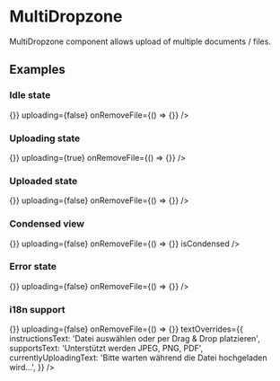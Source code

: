 

<Meta title="JSX/MultiDropzone" component={MultiDropzone} />

# MultiDropzone

MultiDropzone component allows upload of multiple documents / files.

## Examples

### Idle state

<Preview>
  <MultiDropzone
    uploadedFiles={[]}
    onFileSelect={() => {}}
    uploading={false}
    onRemoveFile={() => {}}
  />
</Preview>

### Uploading state

<Preview>
  <MultiDropzone
    uploadedFiles={[
      {
        id: '123',
        type: 'pdf',
        progress: '72',
        name: 'test_file_name.pdf',
        token: 'abc',
        previewUrl: 'http://getpopsure.com/test_file_name.pdf',
      },
      {
        id: '123',
        type: 'pdf',
        progress: '72',
        name: 'test_file_name.pdf',
        token: 'abc',
        previewUrl: 'http://getpopsure.com/test_file_name.pdf',
        showLoadingSpinner: true,
        showProgressBar: false,
      },
      {
        id: '123',
        type: 'pdf',
        progress: '72',
        name: 'test_file_name.pdf',
        token: 'abc',
        previewUrl: 'http://getpopsure.com/test_file_name.pdf',
        showLoadingSpinner: true,
      },
      {
        id: '456',
        type: 'pdf',
        progress: '100',
        name: 'test_file_name2.pdf',
        token: 'def',
        previewUrl: 'http://getpopsure.com/test_file_name2.pdf',
      },
    ]}
    onFileSelect={() => {}}
    uploading={true}
    onRemoveFile={() => {}}
  />
</Preview>

### Uploaded state

<Preview>
  <MultiDropzone
    uploadedFiles={[
      {
        id: '123',
        type: 'pdf',
        progress: '100',
        name: 'test_file_name.pdf',
        token: 'abc',
        previewUrl: 'http://getpopsure.com/test_file_name.pdf',
      },
    ]}
    onFileSelect={() => {}}
    uploading={false}
    onRemoveFile={() => {}}
  />
</Preview>

### Condensed view

<Preview>
  <MultiDropzone
    uploadedFiles={[
      {
        id: '123',
        type: 'pdf',
        progress: '100',
        name: 'test_file_name.pdf',
        token: 'abc',
        previewUrl: 'http://getpopsure.com/test_file_name.pdf',
      },
    ]}
    onFileSelect={() => {}}
    uploading={false}
    onRemoveFile={() => {}}
    isCondensed
  />
</Preview>

### Error state

<Preview>
  <MultiDropzone
    uploadedFiles={[
      {
        id: '123',
        type: 'pdf',
        progress: '0',
        name: 'test_file_name.pdf',
        token: 'abc',
        previewUrl: 'http://getpopsure.com/test_file_name.pdf',
        error: 'File is too big!',
      },
    ]}
    onFileSelect={() => {}}
    uploading={false}
    onRemoveFile={() => {}}
  />
</Preview>

### i18n support

<Preview>
  <MultiDropzone
    uploadedFiles={[]}
    onFileSelect={() => {}}
    uploading={false}
    onRemoveFile={() => {}}
    textOverrides={{
      instructionsText: 'Datei auswählen oder per Drag & Drop platzieren',
      supportsText: 'Unterstützt werden JPEG, PNG, PDF',
      currentlyUploadingText:
        'Bitte warten während die Datei hochgeladen wird...',
    }}
  />
</Preview>
